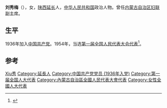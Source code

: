 '''刘秀梅'''（{{bd|1917年||2003年}}），女，[[陕西|陕西]][[延长|延长]]人，[[中华人民共和国|中华人民共和国]]政治人物。曾任[[内蒙古自治区妇联|内蒙古自治区妇联]]副主席。

== 生平 ==
1936年加入[[中国共产党|中国共产党]]。1954年，当选[[第一届全国人民代表大会代表名单|第一届全国人民代表大会代表]]<ref>{{cite book|author=全国人民代表大会常务委员会办公厅|title=中华人民共和国第一届全国人民代表大会代表名单|year=1955年|publisher=全国人民代表大会常务委员会办公厅|url=http://book.ucdrs.superlib.net/views/specific/2929/bookDetail.jsp?dxNumber=000005772167&d=546843D0AE2464CD1C95896344A85614&fenlei=04070402|access-date=2015-01-25|archive-date=2019-01-24|archive-url=https://web.archive.org/web/20190124105450/http://book.ucdrs.superlib.net/views/specific/2929/bookDetail.jsp?dxNumber=000005772167&d=546843D0AE2464CD1C95896344A85614&fenlei=04070402|dead-url=no}}</ref>。

== 参考 ==
{{reflist}}

{{中国政治人物小作品}}

{{Authority control}}
{{DEFAULTSORT:Liu劉}}
[[Category:劉姓|Xiu秀]]
[[Category:延長人|Category:延長人]]
[[Category:中国共产党党员_(1936年入党)|Category:中国共产党党员 (1936年入党)]]
[[Category:第一届全国人大代表|Category:第一届全国人大代表]]
[[Category:內蒙古自治區全國人民代表大會代表|Category:內蒙古自治區全國人民代表大會代表]]
[[Category:女性全國人大代表|Category:女性全國人大代表]]